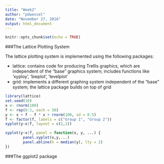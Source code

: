 ```yaml
---
title: "Week2"
author: "pdwessel"
date: "November 27, 2016"
output: html_document
---
```


```r
knitr::opts_chunk$set(echo = TRUE)
```

###The Lattice Plotting System

The lattice plotting system is implemented using the following packages:

* lattice: contains code for producing Trellis graphics, which are independent of the "base" graphics system; includes functions like 'xyploy', 'bwplot', 'levelplot'
* grid: implements a different graphing system independent of the "base" system; the lattice package builds on top of grid

```r
library(lattice)
set.seed(10)
x <- rnorm(100)
f <- rep(0:1, each = 50)
y <- x + f - f * x + rnorm(100, sd = 0.5)
f <- factor(f, labels = c("Group 1", "Group 2"))
xyplot(y~x|f, layout = c(2,1))
```

```r
xyplot(y~x|f, panel = function(x, y, ...) {
        panel.xyplot(x,y,...)
        panel.abline(h = median(y), lty = 2)
})

```

###The ggplot2 package

